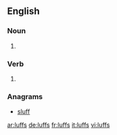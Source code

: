 ==English==

===Noun===
{{head|en|plural}}

# {{plural of|luff|lang=en}}

===Verb===
{{head|en}}

# {{en-third-person singular of|luff}}

===Anagrams===
* [[sluff#English|sluff]]

[[ar:luffs]]
[[de:luffs]]
[[fr:luffs]]
[[it:luffs]]
[[vi:luffs]]